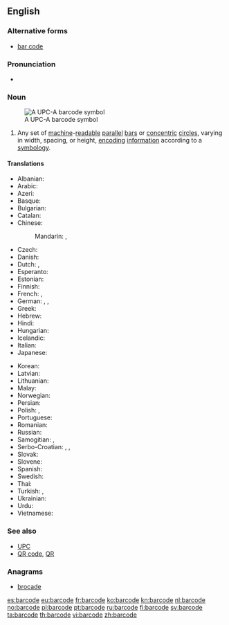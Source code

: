 ==English==

{{wikipedia}}

===Alternative forms===
* [[bar code]]

===Pronunciation===
* {{a|UK}} {{IPA|/ˈbɑː(ɹ)kəʊd/|lang=en}}

===Noun===
{{en-noun}}
[[File:UPC A.svg|thumb|A UPC-A barcode symbol]]

# Any set of [[machine]]-[[readable]] [[parallel]] [[bar]]s or [[concentric]] [[circle]]s, varying in width, spacing, or height, [[encoding]] [[information]] according to a [[symbology]].

====Translations====
{{trans-top|set of machine-readable parallel bars}}
* Albanian: {{t|sq|barkodi}}
* Arabic: {{t|ar|شفرة خيطية|f|tr=shífra khayTíyya}}
* Azeri: {{t|az|barkod}}
* Basque: {{t|eu|barra-kode}}
* Bulgarian: {{t|bg|баркод|m}}
* Catalan: {{t|ca|codi de barres}}
* Chinese:
*: Mandarin: {{t+|cmn|條形碼|sc=Hani}},  {{t|cmn|条形码|tr=tiáoxíngmǎ|sc=Hani}}
* Czech: {{t|cs|čárový kód}}
* Danish: {{t|da|stregkode}}
* Dutch: {{t+|nl|streepjescode|f}}, {{t+|nl|barcode|f}}
* Esperanto: {{t|eo|strikodo}}
* Estonian: {{t|et|vöötkood}}
* Finnish: {{t+|fi|viivakoodi}}
* French: {{t+|fr|code-barres|m}}, {{t+|fr|code à barres|m}}
* German: {{t|de|Strichcode|m}}, {{t|de|Balkencode|m}}, {{t+|de|Barcode|m}}
* Greek: {{t|el|γραμμοκωδικός|m|sc=Grek}}
* Hebrew: {{t+|he|ברקוד}}
* Hindi: {{t|hi|बारकोड|tr=bārkoḍ|sc=Deva}}
* Hungarian: {{t|hu|vonalkód}}
* Icelandic: {{t|is|strikamerki|n}}
* Italian: {{t|it|codice a barre|m}}
* Japanese: {{t|ja|バーコード|tr=bākōdo}}
{{trans-mid}}
* Korean: {{t|ko|바코드|sc=Hang}}
* Latvian: {{t|lv|svītrkods}}
* Lithuanian: {{t|lt|brūkšninis kodas}}
* Malay: {{t|ms|kod bar}}
* Norwegian: {{t+|no|strekkode}}
* Persian: {{t+|fa|بارکد|tr=bârkod}}
* Polish: {{t+|pl|kod kreskowy|m}}, {{t|pl|kod paskowy|m}}
* Portuguese: {{t|pt|código de barras|m}}
* Romanian: {{t|ro|cod de bare}}
* Russian: {{t|ru|штрихко́д|m}}
* Samogitian: {{t|sgs|barkods}}, {{t|sgs|brokšnėnės kods}}
* Serbo-Croatian: {{t|sh|бар код|m|sc=Cyrl}}, {{t+|sh|bar kod|m}}, {{t|sh|crtični kôd}}
* Slovak: {{t|sk|čiarový kód}}
* Slovene: {{t|sl|črtna koda}}
* Spanish: {{t+|es|código de barras|m}}
* Swedish: {{t|sv|streckkod|c}}
* Thai: {{t|th|บารโคด|tr=baan-kôht}}
* Turkish: {{t+|tr|barkod}}, {{t|tr|bar kod}}
* Ukrainian: {{t|uk|штрих-кодува́ння|n}}
* Urdu: {{t|ur|بارکوڈ|tr=bārkoḍ|sc=ur-Arab}}
* Vietnamese: {{t+|vi|mã vạch}}
{{trans-bottom}}

===See also===
* [[UPC]]
* [[QR code]], [[QR]]

===Anagrams===
* [[brocade#English|brocade]]

[[es:barcode]]
[[eu:barcode]]
[[fr:barcode]]
[[ko:barcode]]
[[kn:barcode]]
[[nl:barcode]]
[[no:barcode]]
[[pl:barcode]]
[[pt:barcode]]
[[ru:barcode]]
[[fi:barcode]]
[[sv:barcode]]
[[ta:barcode]]
[[th:barcode]]
[[vi:barcode]]
[[zh:barcode]]